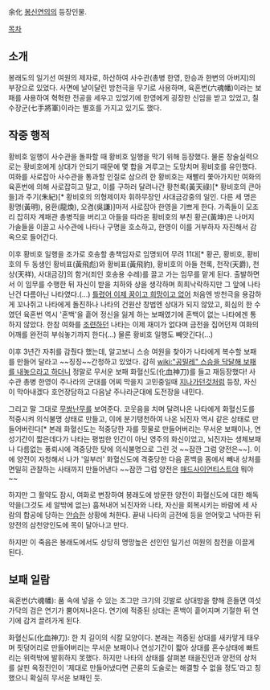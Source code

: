 余化
[[봉신연의]]의 등장인물.

[[목차]]
== 소개 ==
봉래도의 일기선 여원의 제자로, 하산하여 사수관(총병 한영, 한승과 한변의 아버지)의 부장으로 있었다. 사면에 날이달린 방천극을 무기로 사용하며, 육혼번(六魂幡)이라는 보패를 사용하여 혁혁한 전공을 세우고 있었기에 한영에게 굉장한 신임을 받고 있었고, 칠수장군(七手將軍)이라는 별호를 가지고 있기도 했다. 

== 작중 행적 ==
황비호 일행이 사수관을 돌파할 때 황비호 일행을 막기 위해 등장했다. 물론 창술실력으로는 황비호에게 상대가 안되기 때문에 몇 합을 겨루고는 도망치며 황비호를 유인했다. 여화를 사로잡아 사수관을 통과할 인질로 삼으려 한 황비호는 재빨리 쫓아가지만 여화의 육혼번에 의해 사로잡히고 말고, 이를 구하러 달려나간 황천록(黃天祿)[* 황비호의 큰아들]과 주기(朱紀)[* 황비호의 의형제이자 휘하무장인 사대금강중의 일인. 다른 세 명은 황명(黃明), 용환(龍煥), 오겸(吳謙)]마저 사로잡아 한영을 기쁘게 한다. 가족들이 모조리 잡히자 계패관 총병직을 버리고 아들을 따라온 황비호의 부친 황곤(黃坤)은 나머지 가솔들을 이끌고 사수관에 나타나 구명을 호소하고, 한영이 이를 거부하자 자진해서 감옥으로 들어간다.

이후 황비호 일행을 조가로 호송할 총책임자로 임명되어 무려 11대[* 황곤, 황비호, 황비호의 두 동생인 황비표(黃飛彪)와 황비표(黃飛豹), 황비호의 아들 천록, 천작(天爵), 천상(天祥), 사대금강]의 함거(죄인 호송용 수레)를 끌고 가는 임무를 맡게 된다. 출발하면서 이 임무를 수행한 뒤 자신이 받을 치하와 상을 생각하며 희희낙락하지만 그 앞에 나타난건 다름아닌 나타였다.(...) [[틀렸어 이제 꿈이고 희망이고 없어]] 처음엔 방천극을 용감하게 꼬나쥐고 나타에게 돌진하나 나타의 건원산 창법엔 상대가 되지 않았고, 회심의 한 수였던 육혼번 역시 '혼백'을 흩어 정신을 잃게 하는 보패였기에 혼백이 없는 나타에겐 통하지 않았다. 한참 여화를 [[조련]]하던 나타는 이제 재미가 없다며 금전을 집어던져 여화의 어깨를 완전히 부숴놓기까지 한다(...) 물론 황비호 일행도 빼앗긴다(...)

이후 3년간 자취를 감췄다 했는데, 알고보니 스승 여원을 찾아가 나타에게 복수할 보패를 만들어 달라고 ~~징징~~간청하고 있었다. 감히 [[wiki:"공밀레" 스승을 닥달해 보패를 내놓으라고 하더니]] 정말로 무서운 보패 화혈신도(化血神刀)를 들고 재등장했다! 사수관 총병 한영이 주나라의 군대를 어찌 막을지 고민중일때 [[지나가던]]것처럼 등장, 자신이 막아내겠다 호언장담하고 다음날 주나라군대에 도전장을 내민다.

그리고 말 그대로 [[무쌍난무]]를 보여준다. 코웃음을 치며 달려나온 나타에게 화혈신도를 적중시켜 의식불명 상태로 만들고, 이에 분기탱천하여 나온 뇌진자 역시 같은 상태로 만들어버린다[* 본래 화혈신도는 적중당한 자를 핏물로 만들어버리는 무서운 보패이나, 연성기간이 짧은데다가 나타는 평범한 인간이 아닌 영주의 화신이었고, 뇌진자는 생체보패나 다름없는 풍뢰시에 격중당한 탓에 의식불명으로 그린 것 ~~잠깐 그럼 양전은~~]. 이에 양전이 자청해서 나가 '일부러' 화혈신도에 격중당한 다음 혼백을 몸에서 빼내 상처를 면밀히 관찰하는 사태까지 만들어낸다 ~~잠깐 그럼 양전은 [[매드사이언티스트]]야  뭐야~~

하지만 그 활약도 잠시, 여화로 변장하여 봉래도에 방문한 양전이 화혈신도에 대한 해독약을(그것도 세 알밖에 없는) 훔쳐내어 뇌진자와 나타, 자신을 회복시키는 바람에 세 사람의 합공에 당하는 [[안습]]한 상황에 처한다. 끝내 나타의 금전에 등을 얻어맞고 낙마한 뒤 양전의 삼천양인도에 목이 달아나고 만다.

하지만 이 죽음은 봉래도에서도 상당히 명망높은 선인인 일기선 여원의 참전을 이끌게 된다.

== 보패 일람 ==
육혼번(六魂幡): 품 속에 넣을 수 있는 조그만 크기의 깃발로 상대방을 향해 흔들면 여섯 가닥의 검은 연기가 뿜어져나온다. 연기에 적중된 상대는 혼백이 흩어지며 기절한 뒤 연기에 감겨 끌려가게 된다.

화혈신도(化血神刀): 한 치 길이의 식칼 모양이다. 본래는 격중된 상대를 새카맣게 태우며 핏덩어리로 만들어버리는 무서운 보패이나 연성기간이 짧아 상대를 혼수상태에 빠트리는 위력밖에 발휘하지 못했다. 하지만 나타의 상태를 살펴본 태을진인과 양전의 상처를 살핀 옥정진인이 '제대로 만들어냈다면 곤륜의 도술로는 해결할 수 없을 정도'라고 칭했으니 확실히 무서운 보패인 듯.
